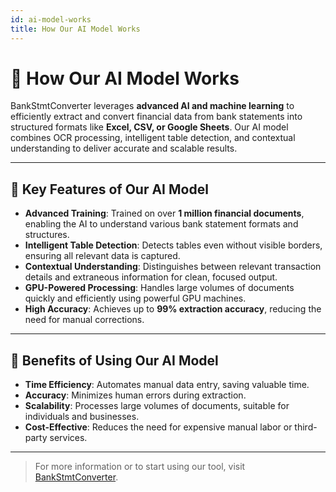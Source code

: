 ```yaml
---
id: ai-model-works
title: How Our AI Model Works
---
```


# 🤖 How Our AI Model Works

BankStmtConverter leverages **advanced AI and machine learning** to efficiently extract and convert financial data from bank statements into structured formats like **Excel, CSV, or Google Sheets**. Our AI model combines OCR processing, intelligent table detection, and contextual understanding to deliver accurate and scalable results.

---

## 🧠 Key Features of Our AI Model

- **Advanced Training**: Trained on over **1 million financial documents**, enabling the AI to understand various bank statement formats and structures.  
- **Intelligent Table Detection**: Detects tables even without visible borders, ensuring all relevant data is captured.  
- **Contextual Understanding**: Distinguishes between relevant transaction details and extraneous information for clean, focused output.  
- **GPU-Powered Processing**: Handles large volumes of documents quickly and efficiently using powerful GPU machines.  
- **High Accuracy**: Achieves up to **99% extraction accuracy**, reducing the need for manual corrections.


---

## 🚀 Benefits of Using Our AI Model

- **Time Efficiency**: Automates manual data entry, saving valuable time.  
- **Accuracy**: Minimizes human errors during extraction.  
- **Scalability**: Processes large volumes of documents, suitable for individuals and businesses.  
- **Cost-Effective**: Reduces the need for expensive manual labor or third-party services.

---

> For more information or to start using our tool, visit [BankStmtConverter](https://bankstmtconverter.com).
